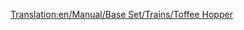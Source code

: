 [[Translation:en/Manual/Base Set/Trains/Toffee Hopper]]
{{it/Manuale/Set base/Treni/Vagoni|Nome=Tramoggia per toffee
|Costo=2.250
|Vuoto=20
|Pieno=50
|Pieno2=55
|Pieno3=57
|Capacità1=30 tonnellate di toffee
|Capacità2=35 tonnellate di toffee
|Capacità3=37 tonnellate di toffee
|Immagine4=[[File:it/Manuale/Set base/Treni/TramoggiaToffeeBM.png]]
|Immagine4m=[[File:it/Manuale/Set base/Treni/TramoggiaToffeeBM.png]]
|ClimaB=4
|ClimaM=4
|Descrizione=Carro per il trasporto della produzione delle cave di toffee alle fabbriche di caramelle.
}}